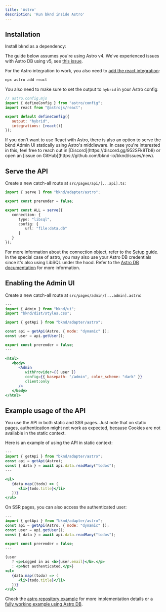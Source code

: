 ```yaml
---
title: 'Astro'
description: 'Run bknd inside Astro'
---
```


## Installation
Install bknd as a dependency:
<InstallBknd />

<Note>The guide below assumes you're using Astro v4. We've experienced issues with Astro DB
   using v5, see [this issue](https://github.com/withastro/astro/issues/12474).</Note>

For the Astro integration to work, you also need to [add the react integration](https://docs.astro.build/en/guides/integrations-guide/react/):
```bash
npx astro add react
```

You also need to make sure to set the output to `hybrid` in your Astro config:
```js {6}
// astro.config.mjs
import { defineConfig } from "astro/config";
import react from "@astrojs/react";

export default defineConfig({
   output: "hybrid",
   integrations: [react()]
});
```

<Note>
   If you don't want to use React with Astro, there is also an option to serve the bknd Admin UI
   statically using Astro's middleware. In case you're interested in this, feel free to reach
   out in [Discord](https://discord.gg/952SFk8Tb8) or open an [issue on GitHub](https://github.com/bknd-io/bknd/issues/new).
</Note>

## Serve the API
Create a new catch-all route at `src/pages/api/[...api].ts`:
```ts src/pages/api/[...api].ts
import { serve } from "bknd/adapter/astro";

export const prerender = false;

export const ALL = serve({
   connection: {
      type: "libsql",
      config: {
         url: "file:data.db"
      }
   }
});
```
For more information about the connection object, refer to the [Setup](/setup) guide. In the
special case of astro, you may also use your Astro DB credentials since it's also using LibSQL
under the hood. Refer to the [Astro DB documentation](https://docs.astro.build/en/guides/astro-db/) for more information.

## Enabling the Admin UI
Create a new catch-all route at `src/pages/admin/[...admin].astro`:
```jsx src/pages/admin/[...admin].astro
---
import { Admin } from "bknd/ui";
import "bknd/dist/styles.css";

import { getApi } from "bknd/adapter/astro";

const api = getApi(Astro, { mode: "dynamic" });
const user = api.getUser();

export const prerender = false;
---

<html>
   <body>
      <Admin
         withProvider={{ user }}
         config={{ basepath: "/admin", color_scheme: "dark" }}
         client:only
      />
   </body>
</html>
```

## Example usage of the API
You use the API in both static and SSR pages. Just note that on static pages, authentication
might not work as expected, because Cookies are not available in the static context.

Here is an example of using the API in static context:
```jsx
---
import { getApi } from "bknd/adapter/astro";
const api = getApi(Astro);
const { data } = await api.data.readMany("todos");
---

<ul>
   {data.map((todo) => (
      <li>{todo.title}</li>
   ))}
</ul>
```

On SSR pages, you can also access the authenticated user:
```jsx
---
import { getApi } from "bknd/adapter/astro";
const api = getApi(Astro, { mode: "dynamic" });
const user = api.getUser();
const { data } = await api.data.readMany("todos");

export const prerender = false;
---

{user
   ? <p>Logged in as <b>{user.email}</b>.</p>
   : <p>Not authenticated.</p>}
<ul>
   {data.map((todo) => (
      <li>{todo.title}</li>
   ))}
</ul>
```

Check the [astro repository example](https://github.com/bknd-io/bknd/tree/main/examples/astro)
for more implementation details or a [fully working example using Astro DB](https://github.com/dswbx/bknd-astro-example).